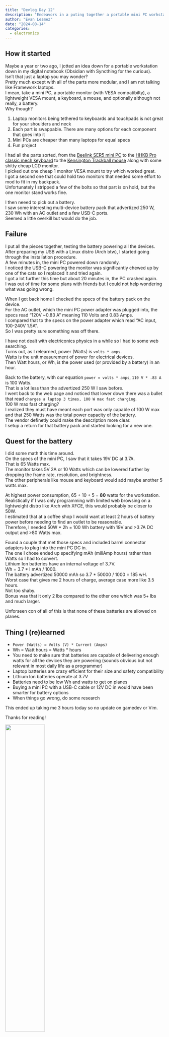 ```yaml
---
title: "Devlog Day 12"
description: "Endeavors in a puting together a portable mini PC workstation" 
author: "Evan Lesmez"
date: "2024-08-14"
categories:
  - electronics
---
```

## How it started
Maybe a year or two ago, I jotted an idea down for a portable workstation down in my digital notebook (Obsidian with Syncthing for the curious).   
Isn't that just a laptop you may wonder?  
Pretty much except with all of the parts more modular, and I am not talking like Framework laptops.  
I mean, take a mini PC, a portable monitor (with VESA compatibilty), a lightweight VESA mount, a keyboard, a mouse, and optionally although not really, a battery.  
Why though?  

1. Laptop monitors being tethered to keyboards and touchpads is not great for your shoulders and neck  
2. Each part is swappable. There are many options for each component that goes into it  
3. Mini PCs are cheaper than many laptops for equal specs  
4. Fun project  

I had all the parts sorted, from the [Beelink SER5 mini PC](https://www.bee-link.com/products/beelink-ser5-max-5800h) to the [HHKB Pro classic mech keyboard](https://hhkeyboard.us/hhkb/pro-classic) to the [Kensington Trackball mouse](https://www.kensington.com/p/products/electronic-control-solutions/trackball-products/slimblade-pro-trackball/) along with some shitty cheap LCD monitor.  
I picked out one cheap 1 monitor VESA mount to try which worked great.  
I got a second one that could hold two monitors that needed some effort to mod to fit in my backpack.  
Unfortunately I stripped a few of the bolts so that part is on hold, but the one monitor stand works fine.  

I then neeed to pick out a battery.  
I saw some interesting multi-device battery pack that advertized 250 W, 230 Wh with an AC outlet and a few USB-C ports.  
Seemed a little overkill but would do the job.  

## Failure
I put all the pieces together, testing the battery powering all the devices.  
After preparing my USB with a Linux distro (Arch btw), I started going through the installation procedure.  
A few minutes in, the mini PC powered down randomly.  
I noticed the USB-C powering the monitor was significantly chewed up by one of the cats so I replaced it and tried again.  
I got a lot further this time but about 20 minutes in, the PC crashed again.  
I was out of time for some plans with friends but I could not help wondering what was going wrong.  

When I got back home I checked the specs of the battery pack on the device.  
For the AC outlet, which the mini PC power adapter was plugged into, the specs read "120V ~0.83 A" meaning 110 Volts and 0.83 Amps.  
I compared that to the specs on the power adapter which read "AC input, 100-240V 1.5A".  
So I was pretty sure something was off there.  

I have not dealt with electriconics physics in a while so I had to some web searching.  
Turns out, as I relearned, power (Watts) is `volts * amps`.   
Watts is the unit measurement of power for electrical devices.  
Then Watt hours, or Wh, is the power used (or provided by a battery) in an hour.  

Back to the battery, with our equation `power = volts * amps`, `110 V * .83 A` is 100 Watts.  
That is a lot less than the advertized 250 W I saw before.  
I went back to the web page and noticed that lower down there was a bullet that read `charges a laptop 3 times, 100 W max fast charging`.  
100 W max fast charging?   
I realized they must have meant each port was only capable of 100 W max and that 250 Watts was the total power capacity of the battery.  
The vendor definetly could make the description more clear.  
I setup a return for that battery pack and started looking for a new one.  

## Quest for the battery 
I did some math this time around.  
On the specs of the mini PC, I saw that it takes 19V DC at 3.7A.  
That is 65 Watts max.  
The monitor takes 5V 2A or 10 Watts which can be lowered further by dropping the frame rate, resolution, and brightness.  
The other peripherals like mouse and keyboard would add maybe another 5 watts max.  

At highest power consumption, 65 + 10 + 5 = **80** watts for the workstation.  
Realistically if I was only programming with limited web browsing on a lightweight distro like Arch with XFCE, this would probably be closer to 50W.  
I estimated that at a coffee shop I would want at least 2 hours of battery power before needing to find an outlet to be reasonable.  
Therefore, I needed 50W * 2h = 100 Wh battery with 19V and >3.7A DC output and >80 Watts max.   

Found a couple that met those specs and included barrel connector adapters to plug into the mini PC DC in.    
The one I chose ended up specifying mAh (miliAmp hours) rather than Watts so I had to convert.  
Lithium Ion batteries have an internal voltage of 3.7V.  
Wh = 3.7 * I mAh / 1000.  
The battery advertized 50000 mAh so 3.7 * 50000 / 1000 = 185 wH.  
Worst case that gives me 2 hours of charge, average case more like 3.5 hours.  
Not too shaby.  
Bonus was that it only 2 lbs compared to the other one which was 5+ lbs and much larger.  

Unforseen con of all of this is that none of these batteries are allowed on planes.  

## Thing I (re)learned
- `Power (Watts) = Volts (V) * Current (Amps)`   
- Wh = Watt hours = Watts * hours  
- You need to make sure that batteries are capable of delivering enough watts for all the devices they are powering (sounds obvious but not relevant in most daily life as a programmer)   
- Laptop batteries are crazy efficient for their size and safety compatibility  
- Lithium Ion batteries operate at 3.7V  
- Batteries need to be low Wh and watts to get on planes  
- Buying a mini PC with a USB-C cable or 12V DC in would have been smarter for battery options  
- When things go wrong, do some research  

This ended up taking me 3 hours today so no update on gamedev or Vim.  

Thanks for reading!  

<img src="https://external-content.duckduckgo.com/iu/?u=https%3A%2F%2Fi.pinimg.com%2Foriginals%2Ffd%2Ff7%2F46%2Ffdf746569de435d87da6c1e70c3585fc.gif" width="50%">


